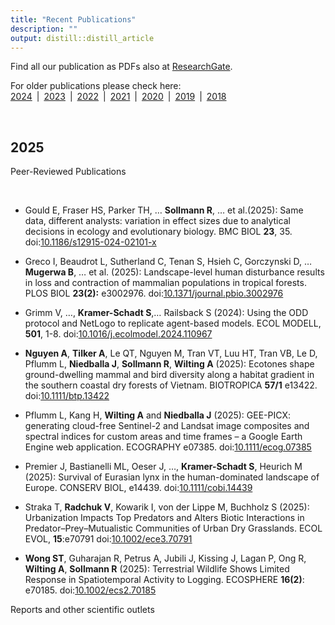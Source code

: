 ```yaml
---
title: "Recent Publications"
description: ""
output: distill::distill_article
---
```


Find all our publication as PDFs also at [ResearchGate](https://www.researchgate.net/).   
  
For older publications please check here:<br> [2024](pubs-2024.html)&ensp;|&ensp;[2023](pubs-2023.html)&ensp;|&ensp;[2022](pubs-2022.html)&ensp;|&ensp;[2021](pubs-2021.html)&ensp;|&ensp;[2020](pubs-2020.html)&ensp;|&ensp;[2019](pubs-2019.html)&ensp;|&ensp;[2018](pubs-2018.html) 

<br>

## 2025

<div class='headerbox'><hbox>Peer-Reviewed Publications</hbox></div><br>

* Gould E, Fraser HS, Parker TH, ... **Sollmann R**, ... et al.(2025): Same data, different analysts: variation in effect sizes due to analytical decisions in ecology and evolutionary biology. BMC BIOL **23**, 35. doi:<span>[10.1186/s12915-024-02101-x](https://doi.org/10.1186/s12915-024-02101-x)</span>  

* Greco I, Beaudrot L, Sutherland C, Tenan S, Hsieh C, Gorczynski D, ... **Mugerwa B**, ...  et al. (2025): Landscape-level human disturbance results in loss and contraction of mammalian populations in tropical forests. PLOS BIOL **23(2):** e3002976. doi:<span>[10.1371/journal.pbio.3002976](https://doi.org/10.1371/journal.pbio.3002976)</span> 

* Grimm V, …, **Kramer-Schadt S**,… Railsback S (2024): Using the ODD protocol and NetLogo to replicate agent-based models. ECOL MODELL, **501**, 1-8. doi:<span>[10.1016/j.ecolmodel.2024.110967](https://doi.org/10.1016/j.ecolmodel.2024.110967)</span>  

* **Nguyen A**, **Tilker A**, Le QT, Nguyen M, Tran VT, Luu HT, Tran VB, Le D, Pflumm L, **Niedballa J**, **Sollmann R**, **Wilting A** (2025): Ecotones shape ground-dwelling mammal and bird diversity along a habitat gradient in the southern coastal dry forests of Vietnam. BIOTROPICA **57/1** e13422. doi:<span>[10.1111/btp.13422](https://doi.org/10.1111/btp.13422)</span>

* Pflumm L, Kang H, **Wilting A** and **Niedballa J** (2025): GEE-PICX: generating cloud-free Sentinel-2 and Landsat image composites and spectral indices for custom areas and time frames – a Google Earth Engine web application. ECOGRAPHY e07385. doi:<span>[10.1111/ecog.07385](https://doi.org/10.1111/ecog.07385)</span>

* Premier J, Bastianelli ML, Oeser J, …, **Kramer-Schadt S**, Heurich M (2025): Survival of Eurasian lynx in the human-dominated landscape of Europe. CONSERV BIOL, e14439. doi:<span>[10.1111/cobi.14439](https://doi.org/10.1111/cobi.14439)</span>  

* Straka T, **Radchuk V**, Kowarik I, von der Lippe M, Buchholz S (2025): Urbanization Impacts Top Predators and Alters Biotic Interactions in Predator–Prey–Mutualistic Communities of Urban Dry Grasslands. ECOL EVOL, **15**:e70791 doi:<span>[10.1002/ece3.70791](https://doi.org/10.1002/ece3.70791)</span>  

* **Wong ST**, Guharajan R, Petrus A, Jubili J, Kissing J, Lagan P, Ong R, **Wilting A**, **Sollmann R** (2025): Terrestrial Wildlife Shows Limited Response in Spatiotemporal Activity to Logging. ECOSPHERE **16(2)**: e70185. doi:<span>[10.1002/ecs2.70185](https://doi.org/10.1002/ecs2.70185)</span> 

<div class='headerbox'><hbox>Reports and other scientific outlets</hbox></div><br>

